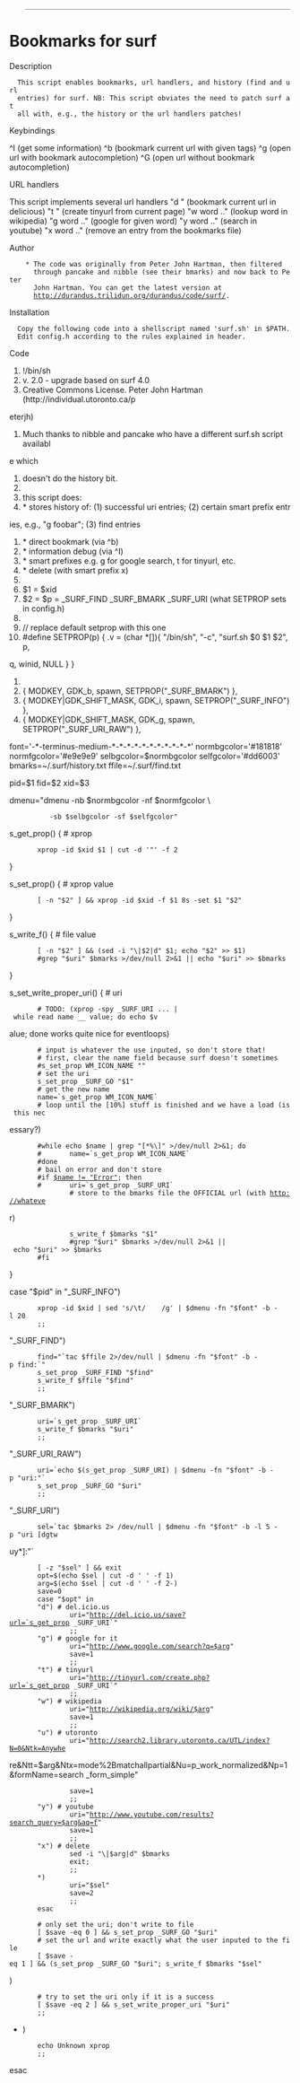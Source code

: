      __________________________________________________________________

= Bookmarks for surf =

Description

   This script enables bookmarks, url handlers, and history (find and url
   entries) for surf. NB: This script obviates the need to patch surf at
   all with, e.g., the history or the url handlers patches!

Keybindings

^I (get some information)
^b (bookmark current url with given tags)
^g (open url with bookmark autocompletion)
^G (open url without bookmark autocompletion)

URL handlers

This script implements several url handlers
"d " (bookmark current url in delicious)
"t " (create tinyurl from current page)
"w word .." (lookup word in wikipedia)
"g word .." (google for given word)
"y word .." (search in youtube)
"x word .." (remove an entry from the bookmarks file)

Author

     * The code was originally from Peter John Hartman, then filtered
       through pancake and nibble (see their bmarks) and now back to Peter
       John Hartman. You can get the latest version at
       http://durandus.trilidun.org/durandus/code/surf/.

Installation

   Copy the following code into a shellscript named 'surf.sh' in $PATH.
   Edit config.h according to the rules explained in header.

Code

#!/bin/sh
# v. 2.0 - upgrade based on surf 4.0
# Creative Commons License.  Peter John Hartman (http://individual.utoronto.ca/p
eterjh)
# Much thanks to nibble and pancake who have a different surf.sh script availabl
e which
# doesn't do the history bit.
#
# this script does:
# * stores history of: (1) successful uri entries; (2) certain smart prefix entr
ies, e.g., "g foobar"; (3) find entries
# * direct bookmark (via ^b)
# * information debug (via ^I)
# * smart prefixes e.g. g for google search, t for tinyurl, etc.
# * delete (with smart prefix x)
#
# $1 = $xid
# $2 = $p = _SURF_FIND _SURF_BMARK _SURF_URI (what SETPROP sets in config.h)
#
# // replace default setprop with this one
# #define SETPROP(p) { .v = (char *[]){ "/bin/sh", "-c", "surf.sh $0 $1 $2", p,
q, winid, NULL } }
#
# { MODKEY, GDK_b, spawn, SETPROP("_SURF_BMARK") },
# { MODKEY|GDK_SHIFT_MASK, GDK_i, spawn, SETPROP("_SURF_INFO") },
# { MODKEY|GDK_SHIFT_MASK, GDK_g, spawn, SETPROP("_SURF_URI_RAW") },

font='-*-terminus-medium-*-*-*-*-*-*-*-*-*-*-*'
normbgcolor='#181818'
normfgcolor='#e9e9e9'
selbgcolor=$normbgcolor
selfgcolor='#dd6003'
bmarks=~/.surf/history.txt
ffile=~/.surf/find.txt

pid=$1
fid=$2
xid=$3

dmenu="dmenu -nb $normbgcolor -nf $normfgcolor \
           -sb $selbgcolor -sf $selfgcolor"

s_get_prop() { # xprop
        xprop -id $xid $1 | cut -d '"' -f 2
}

s_set_prop() { # xprop value
        [ -n "$2" ] && xprop -id $xid -f $1 8s -set $1 "$2"
}

s_write_f() { # file value
        [ -n "$2" ] && (sed -i "\|$2|d" $1; echo "$2" >> $1)
        #grep "$uri" $bmarks >/dev/null 2>&1 || echo "$uri" >> $bmarks
}

s_set_write_proper_uri() { # uri
        # TODO: (xprop -spy _SURF_URI ... | while read name __ value; do echo $v
alue; done works quite nice for eventloops)
        # input is whatever the use inputed, so don't store that!
        # first, clear the name field because surf doesn't sometimes
        #s_set_prop WM_ICON_NAME ""
        # set the uri
        s_set_prop _SURF_GO "$1"
        # get the new name
        name=`s_get_prop WM_ICON_NAME`
        # loop until the [10%] stuff is finished and we have a load (is this nec
essary?)
        #while echo $name | grep "[*%\]" >/dev/null 2>&1; do
        #       name=`s_get_prop WM_ICON_NAME`
        #done
        # bail on error and don't store
        #if [[ $name != "Error" ]]; then
        #       uri=`s_get_prop _SURF_URI`
                # store to the bmarks file the OFFICIAL url (with http://whateve
r)
                s_write_f $bmarks "$1"
                #grep "$uri" $bmarks >/dev/null 2>&1 || echo "$uri" >> $bmarks
        #fi
}

case "$pid" in
"_SURF_INFO")
        xprop -id $xid | sed 's/\t/    /g' | $dmenu -fn "$font" -b -l 20
        ;;
"_SURF_FIND")
        find="`tac $ffile 2>/dev/null | $dmenu -fn "$font" -b -p find:`"
        s_set_prop _SURF_FIND "$find"
        s_write_f $ffile "$find"
        ;;
"_SURF_BMARK")
        uri=`s_get_prop _SURF_URI`
        s_write_f $bmarks "$uri"
        ;;
"_SURF_URI_RAW")
        uri=`echo $(s_get_prop _SURF_URI) | $dmenu -fn "$font" -b -p "uri:"`
        s_set_prop _SURF_GO "$uri"
        ;;
"_SURF_URI")
        sel=`tac $bmarks 2> /dev/null | $dmenu -fn "$font" -b -l 5 -p "uri [dgtw
uy*]:"`
        [ -z "$sel" ] && exit
        opt=$(echo $sel | cut -d ' ' -f 1)
        arg=$(echo $sel | cut -d ' ' -f 2-)
        save=0
        case "$opt" in
        "d") # del.icio.us
                uri="http://del.icio.us/save?url=`s_get_prop _SURF_URI`"
                ;;
        "g") # google for it
                uri="http://www.google.com/search?q=$arg"
                save=1
                ;;
        "t") # tinyurl
                uri="http://tinyurl.com/create.php?url=`s_get_prop _SURF_URI`"
                ;;
        "w") # wikipedia
                uri="http://wikipedia.org/wiki/$arg"
                save=1
                ;;
        "u") # utoronto
                uri="http://search2.library.utoronto.ca/UTL/index?N=0&Ntk=Anywhe
re&Ntt=$arg&Ntx=mode%2Bmatchallpartial&Nu=p_work_normalized&Np=1&formName=search
_form_simple"
                save=1
                ;;
        "y") # youtube
                uri="http://www.youtube.com/results?search_query=$arg&aq=f"
                save=1
                ;;
        "x") # delete
                sed -i "\|$arg|d" $bmarks
                exit;
                ;;
        *)
                uri="$sel"
                save=2
                ;;
        esac

        # only set the uri; don't write to file
        [ $save -eq 0 ] && s_set_prop _SURF_GO "$uri"
        # set the url and write exactly what the user inputed to the file
        [ $save -eq 1 ] && (s_set_prop _SURF_GO "$uri"; s_write_f $bmarks "$sel"
)
        # try to set the uri only if it is a success
        [ $save -eq 2 ] && s_set_write_proper_uri "$uri"
        ;;
*)
        echo Unknown xprop
        ;;
esac
